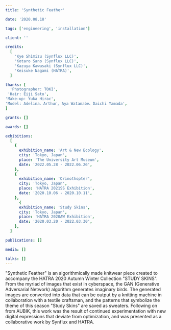 ```yaml
---
title: 'Synthetic Feather'

date: '2020.08.18'

tags: ['engineering', 'installation']

client: ''

credits:
  [
    'Kye Shimizu (Synflux LLC)',
    'Kotaro Sano (Synflux LLC)',
    'Kazuya Kawasaki (Synflux LLC)',
    'Keisuke Nagami (HATRA)',
  ]

thanks: [
  'Photographer: TOKI',
 'Hair: Eiji Sato',
'Make-up: Yuka Hirac',
'Model: Adelina、Arthur, Aya Watanabe、Daichi Yamada',
]

grants: []

awards: []

exhibitions:
  [
    {
      exhibition_name: 'Art & New Ecology',
      city: 'Tokyo, Japan',
      place: 'The University Art Museum',
      date: '2022.05.28 - 2022.06.26',
    },
    {
      exhibition_name: 'Orinothopter',
      city: 'Tokyo, Japan',
      place: 'HATRA 2021SS Exhibition',
      date: '2020.10.06 - 2020.10.11',
    },
      {
      exhibition_name: 'Study Skins',
      city: 'Tokyo, Japan',
      place: 'HATRA 2020AW Exhibition',
      date: '2020.03.20 - 2022.03.30',
    },
  ]

publications: []

media: []

talks: []
---
```








<TextSection>
  <p>
    "Synthetic Feather" is an algorithmically made knitwear piece created to accompany the HATRA
    2020 Autumn Winter Collection "STUDY SKINS". From the myriad of images that exist in cyberspace,
    the GAN (Generative Adversarial Network) algorithm generates imaginary birds. The generated
    images are converted into data that can be output by a knitting machine in collaboration with a
    textile craftsman, and the patterns that symbolize the theme of this season "Study Skins" are
    saved as sweaters. Following on from AUBIK, this work was the result of continued
    experimentation with new digital expressions that deviate from optimization, and was presented
    as a collaborative work by Synflux and HATRA.
  </p>
</TextSection>
<Spacer size={36} />
<TripleColumnPicture>
  <Picture
    widths={[360, 768, 1024, 1440]}
    src={hatra2020_1}
    formats={['avif', 'webp']}
    alt=''
    sizes={'(min-width: 360px) (min-width: 768px) (min-width:1024px)  (min-width:1440px)'}
    pictureAttributes={{style: "display: flex; justify-content: center; align-items: center;"}}
  />
  <Picture
    widths={[360, 768, 1024, 1440]}
    src={hatra2020_2}
    formats={['avif', 'webp']}
    alt=''
    sizes={'(min-width: 360px) (min-width: 768px) (min-width:1024px)  (min-width:1440px)'}
    pictureAttributes={{style: "display: flex; justify-content: center; align-items: center;"}}
  />
  <Picture
    widths={[360, 768, 1024, 1440]}
    src={hatra2020_3}
    formats={['avif', 'webp']}
    alt=''
    sizes={'(min-width: 360px) (min-width: 768px) (min-width:1024px)  (min-width:1440px)'}
    pictureAttributes={{style: "display: flex; justify-content: center; align-items: center;"}}
  />
    <Picture
    widths={[360, 768, 1024, 1440]}
    src={hatra1}
    formats={['avif', 'webp']}
    alt=''
    sizes={'(min-width: 360px) (min-width: 768px) (min-width:1024px)  (min-width:1440px)'}
    pictureAttributes={{style: "display: flex; justify-content: center; align-items: center;"}}
  />
  <Picture
    widths={[360, 768, 1024, 1440]}
    src={hatra2}
    formats={['avif', 'webp']}
    alt=''
    sizes={'(min-width: 360px) (min-width: 768px) (min-width:1024px)  (min-width:1440px)'}
    pictureAttributes={{style: "display: flex; justify-content: center; align-items: center;"}}
  />
  <Picture
    widths={[360, 768, 1024, 1440]}
    src={hatra3}
    formats={['avif', 'webp']}
    alt=''
    sizes={'(min-width: 360px) (min-width: 768px) (min-width:1024px)  (min-width:1440px)'}
    pictureAttributes={{style: "display: flex; justify-content: center; align-items: center;"}}
  />
    <Picture
    widths={[360, 768, 1024, 1440]}
    src={hatra4}
    formats={['avif', 'webp']}
    alt=''
    sizes={'(min-width: 360px) (min-width: 768px) (min-width:1024px)  (min-width:1440px)'}
    pictureAttributes={{style: "display: flex; justify-content: center; align-items: center;"}}
  />
  <Picture
    widths={[360, 768, 1024, 1440]}
    src={hatra5}
    formats={['avif', 'webp']}
    alt=''
    sizes={'(min-width: 360px) (min-width: 768px) (min-width:1024px)  (min-width:1440px)'}
    pictureAttributes={{style: "display: flex; justify-content: center; align-items: center;"}}
  />
  <Picture
    widths={[360, 768, 1024, 1440]}
    src={hatra6}
    formats={['avif', 'webp']}
    alt=''
    sizes={'(min-width: 360px) (min-width: 768px) (min-width:1024px)  (min-width:1440px)'}
    pictureAttributes={{style: "display: flex; justify-content: center; align-items: center;"}}
  />
    <Picture
    widths={[360, 768, 1024, 1440]}
    src={hatra7}
    formats={['avif', 'webp']}
    alt=''
    sizes={'(min-width: 360px) (min-width: 768px) (min-width:1024px)  (min-width:1440px)'}
    pictureAttributes={{style: "display: flex; justify-content: center; align-items: center;"}}
  />
  <Picture
    widths={[360, 768, 1024, 1440]}
    src={hatra8}
    formats={['avif', 'webp']}
    alt=''
    sizes={'(min-width: 360px) (min-width: 768px) (min-width:1024px)  (min-width:1440px)'}
    pictureAttributes={{style: "display: flex; justify-content: center; align-items: center;"}}
  />
  <Picture
    widths={[360, 768, 1024, 1440]}
    src={hatra9}
    formats={['avif', 'webp']}
    alt=''
    sizes={'(min-width: 360px) (min-width: 768px) (min-width:1024px)  (min-width:1440px)'}
    pictureAttributes={{style: "display: flex; justify-content: center; align-items: center;"}}
  />
   <Picture
    widths={[360, 768, 1024, 1440]}
    src={hatra10}
    formats={['avif', 'webp']}
    alt=''
    sizes={'(min-width: 360px) (min-width: 768px) (min-width:1024px)  (min-width:1440px)'}
    pictureAttributes={{style: "display: flex; justify-content: center; align-items: center;"}}
  />

</TripleColumnPicture>
